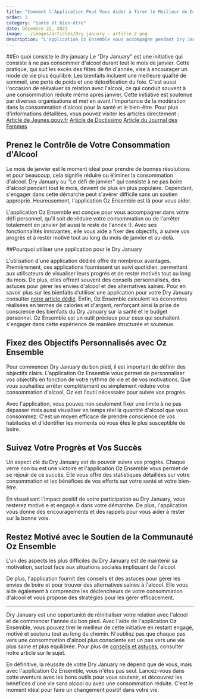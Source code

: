 ```yaml
---
title: "Comment l'Application Peut Vous Aider à Tirer le Meilleur de Dry January"
order: 3
category: "Santé et bien-être"
date: Décembre 22, 2023
image: ../images/articles/Dry january - article 2.png
description: "L'application Oz Ensemble vous accompagne pendant Dry January pour un arrêt temporaire de sa consommation d’alcool. Elle vous permet de fixer des objectifs personnalisés, de suivre vos progrès et de rester motivé. Avec cette application, vous pouvez suivre l’évolution de votre consommation et constater vos progrès. L'application vous offre des conseils, des astuces et des activités alternatives à vos habitudes de consommation d'alcool. Grâce à Oz Ensemble, vous pouvez participer à Dry January et commencer l'année du bon pied."
---
```


##En quoi consiste le dry january
Le "Dry January" est une initiative qui consiste à ne pas consommer d'alcool durant tout le mois de janvier. Cette pratique, qui suit les excès des fêtes de fin d'année, vise à encourager un mode de vie plus équilibré. Les bienfaits incluent une meilleure qualité de sommeil, une perte de poids et une détoxification du foie. C'est aussi l'occasion de réévaluer sa relation avec l'alcool, ce qui conduit souvent à une consommation réduite même après janvier. Cette initiative est soutenue par diverses organisations et met en avant l'importance de la modération dans la consommation d'alcool pour la santé et le bien-être.
Pour plus d'informations détaillées, vous pouvez visiter les articles directement :
[Article de Jeunes.gouv.fr](https://www.jeunes.gouv.fr/dry-january-2023-une-experience-vivre-et-partager-1057)
[Article de Doctissimo](https://www.doctissimo.fr/sante/sante-au-quotidien/addictions/alcool-et-sante/prevenir-les-problemes-dalcool/dry-january-2023-et-si-vous-tentiez-de-passer-le-mois-de-janvier-sans-alcool/772eb7_ar.html)
[Article du Journal des Femmes](https://sante.journaldesfemmes.fr/fiches-sante-du-quotidien/2427192-dry-january-2024-mois-sans-alcool-bienfaits-france-effet/)

## Prenez le Contrôle de Votre Consommation d'Alcool

Le mois de janvier est le moment idéal pour prendre de bonnes résolutions et pour beaucoup, cela signifie réduire ou éliminer la consommation d'alcool. Dry January ou “Le défi de janvier” qui consiste à ne pas boire d'alcool pendant tout le mois, devient de plus en plus populaire. Cependant, s'engager dans cette démarche peut s'avérer difficile sans un soutien approprié. Heureusement, l'application Oz Ensemble est là pour vous aider.

L'application Oz Ensemble est conçue pour vous accompagner dans votre défi personnel, qu'il soit de réduire votre consommation ou de l'arrêter totalement en janvier (et aussi le reste de l'année !). Avec ses fonctionnalités innovantes, elle vous aide à fixer des objectifs, à suivre vos progrès et à rester motivé tout au long du mois de janvier et au-delà.

<DownloadButtons />

##Pourquoi utiliser une application pour le Dry January

L'utilisation d'une application dédiée offre de nombreux avantages. Premièrement, ces applications fournissent un suivi quotidien, permettant aux utilisateurs de visualiser leurs progrès et de rester motivés tout au long du mois. De plus, elles offrent souvent des conseils personnalisés, des astuces pour gérer les envies d'alcool et des alternatives saines. Pour en savoir plus sur les bienfaits d’utiliser une application pour votre Dry January consulter [notre article dédié](reussir-son-dry-january-avec-oz-ensemble). Enfin, Oz Ensemble calculent les économies réalisées en termes de calories et d'argent, renforçant ainsi la prise de conscience des bienfaits du Dry January sur la santé et le budget personnel. Oz Ensemble est un outil précieux pour ceux qui souhaitent s'engager dans cette expérience de manière structurée et soutenue.

## Fixez des Objectifs Personnalisés avec Oz Ensemble

Pour commencer Dry January du bon pied, il est important de définir des objectifs clairs. L'application Oz Ensemble vous permet de personnaliser vos objectifs en fonction de votre rythme de vie et de vos motivations. Que vous souhaitiez arrêter complètement ou simplement réduire votre consommation d'alcool, Oz est l'outil nécessaire pour suivre vos progrès.

Avec l'application, vous pouvez non seulement fixer une limite à ne pas dépasser mais aussi visualiser en temps réel la quantité d'alcool que vous consommez. C'est un moyen efficace de prendre conscience de vos habitudes et d'identifier les moments où vous êtes le plus susceptible de boire.

## Suivez Votre Progrès et Vos Succès

Un aspect clé du Dry January est de pouvoir suivre vos progrès. Chaque verre non bu est une victoire et l'application Oz Ensemble vous permet de se réjouir de ce succès. Elle vous offre des statistiques détaillées sur votre consommation et les bénéfices de vos efforts sur votre santé et votre bien-être.

En visualisant l'impact positif de votre participation au Dry January, vous resterez motivé.e et engagé.e dans votre démarche. De plus, l'application vous donne des encouragements et des rappels pour vous aider à rester sur la bonne voie.

## Restez Motivé avec le Soutien de la Communauté Oz Ensemble

L'un des aspects les plus difficiles du Dry January est de maintenir sa motivation, surtout face aux situations sociales impliquant de l'alcool.

De plus, l'application fournit des conseils et des astuces pour gérer les envies de boire et pour trouver des alternatives saines à l'alcool. Elle vous aide également à comprendre les déclencheurs de votre consommation d'alcool et vous propose des stratégies pour les gérer efficacement.

---

Dry January est une opportunité de réinitialiser votre relation avec l'alcool et de commencer l'année du bon pied. Avec l'aide de l'application Oz Ensemble, vous pouvez tirer le meilleur de cette initiative en restant engagé, motivé et soutenu tout au long du chemin. N'oubliez pas que chaque pas vers une consommation d'alcool plus consciente est un pas vers une vie plus saine et plus équilibrée. Pour plus de [conseils et astuces](reussir-son-dry-january-avec-oz-ensemble), consulter notre article sur le sujet.

En définitive, la réussite de votre Dry January ne dépend que de vous, mais avec l'application Oz Ensemble, vous n'êtes pas seul. Lancez-vous dans cette aventure avec les bons outils pour vous soutenir, et découvrez les bénéfices d'une vie sans alcool ou avec une consommation réduite. C'est le moment idéal pour faire un changement positif dans votre vie.
